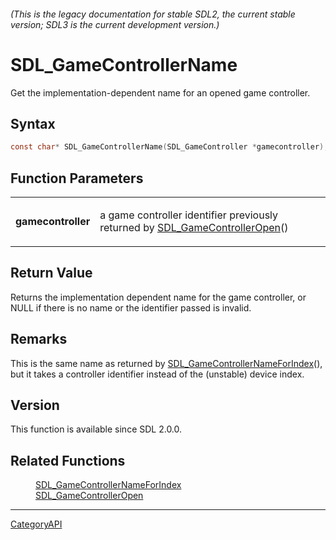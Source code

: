 ====== (This is the legacy documentation for stable SDL2, the current stable version; SDL3 is the current development version.) ======
= SDL_GameControllerName =

Get the implementation-dependent name for an opened game controller.

== Syntax ==

<syntaxhighlight lang='c'>
const char* SDL_GameControllerName(SDL_GameController *gamecontroller);
</syntaxhighlight>

== Function Parameters ==

{|
|'''gamecontroller'''
|a game controller identifier previously returned by [[SDL_GameControllerOpen]]()
|}

== Return Value ==

Returns the implementation dependent name for the game controller, or NULL
if there is no name or the identifier passed is invalid.

== Remarks ==

This is the same name as returned by [[SDL_GameControllerNameForIndex]](),
but it takes a controller identifier instead of the (unstable) device
index.

== Version ==

This function is available since SDL 2.0.0.

== Related Functions ==

:[[SDL_GameControllerNameForIndex]]
:[[SDL_GameControllerOpen]]

----
[[CategoryAPI]]


